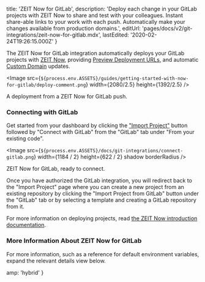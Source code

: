 
  title: 'ZEIT Now for GitLab',
  description:
    'Deploy each change in your GitLab projects with ZEIT Now to share and test with your colleagues. Instant share-able links to your work with each push. Automatically make your changes available from production domains.',
  editUrl: 'pages/docs/v2/git-integrations/zeit-now-for-gitlab.mdx',
  lastEdited: '2020-02-24T19:26:15.000Z'
}

The ZEIT Now for GitLab integration automatically deploys your GitLab projects with [ZEIT Now](/), providing [Preview Deployment URLs](/docs/v2/platform/deployments#preview), and automatic [Custom Domain](/docs/v2/custom-domains) updates.

<Image
  src={`${process.env.ASSETS}/guides/getting-started-with-now-for-gitlab/deploy-comment.png`}
  width={2080/2.5}
  height={1392/2.5}
/>
<Caption style={{marginTop: '-40px'}}>A deployment from a ZEIT Now for GitLab push.</Caption>

### Connecting with GitLab

Get started from your dashboard by clicking the ["Import Project"](/import) button followed by "Connect with GitLab" from the "GitLab" tab under "From your existing code".

<Image
  src={`${process.env.ASSETS}/docs/git-integrations/connect-gitlab.png`}
  width={1184 / 2}
  height={622 / 2}
  shadow
  borderRadius
/>
<Caption>ZEIT Now for GitLab, ready to connect.</Caption>

Once you have authorized the GitLab integration, you will redirect back to the "Import Project" page where you can create a new project from an existing repository by clicking the "Import Project from GitLab" button under the "GitLab" tab or by selecting a template and creating a GitLab repository from it.

For more information on deploying projects, read [the ZEIT Now introduction documentation](/docs).

### More Information About ZEIT Now for GitLab

For more information, such as a reference for default environment variables, expand the relevant details view below.

<CollapseGroup>
  <Collapse title="Default Behaviour">
    <GitLabDefaultBehaviour />
  </Collapse>

<Collapse title="Included Environment Variables">
    <GitLabEnvironmentVariables />
  </Collapse>
</CollapseGroup>


  amp: 'hybrid'
}
